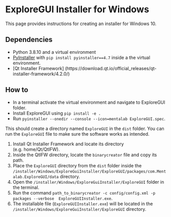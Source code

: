 # ExploreGUI Installer for Windows

This page provides instructions for creating an installer for Windows 10.

## Dependencies
- Python 3.8.10 and a virtual environment
- [PyInstaller](https://github.com/pyinstaller/pyinstaller) with `pip install pyinstaller==4.7` inside a the virtual environment.
- [Qt Installer Framework] (https://download.qt.io/official_releases/qt-installer-framework/4.2.0/)

## How to

- In a terminal activate the virtual environment and navigate to ExploreGUI folder.
- Install ExploreGUI using `pip install -e .`
- Run `pyinstaller --onedir --console --icon=mentalab ExploreGUI.spec`.

This should create a directory named `ExploreGUI` in the `dist` folder. You can run the `ExploreGUI` file to make sure the software works as intended.


1. Install Qt Installer Framework and locate its directory (e.g. home/Qt/QtIFW).
2. Inside the QtIFW directory, locate the `binarycreator` file and copy its path.
3. Place the `ExploreGUI` directory from the `dist` folder inside the `/installer/Windows/ExploreGuiInstaller/ExploreGUI/packages/com.Mentalab.ExploreGUI/data` directory.
4. Open the `/installer/Windows/ExploreGuiInstaller/ExploreGUI` folder in the terminal.
5. Run the command  `path_to_binarycreator -c config/config.xml -p packages --verbose  ExploreGUIInstaller.exe`.
6. The installable file (`ExploreGUIInstaller.exe`) will be located in the `/installer/Windows/ExploreGuiInstaller/ExploreGUI` directory.
